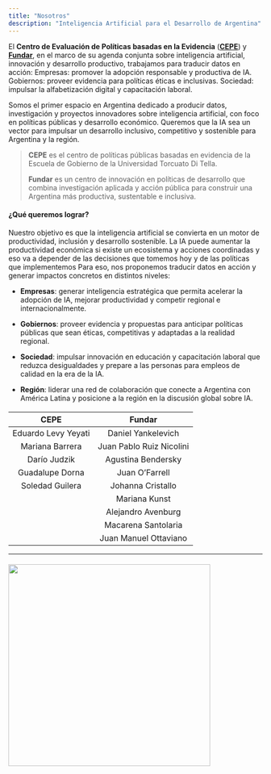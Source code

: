 ```yaml
---
title: "Nosotros"
description: "Inteligencia Artificial para el Desarrollo de Argentina"
---
```


El **Centro de Evaluación de Políticas basadas en la Evidencia** ([**CEPE**](https://www.utdt.edu/listado_contenidos.php?id_item_menu=25278)) y [**Fundar**](https://fund.ar/serie/inteligencia-artificial), en el marco de su agenda conjunta sobre inteligencia artificial, innovación y desarrollo productivo, trabajamos para traducir datos en acción: Empresas: promover la adopción responsable y productiva de IA. Gobiernos: proveer evidencia para políticas éticas e inclusivas. Sociedad: impulsar la alfabetización digital y capacitación laboral.

Somos el primer espacio en Argentina dedicado a producir datos, investigación y proyectos innovadores sobre inteligencia artificial, con foco en políticas públicas y desarrollo económico. Queremos que la IA sea un vector para impulsar un desarrollo inclusivo, competitivo y sostenible para Argentina y la región.

> **CEPE** es el centro de políticas públicas basadas en evidencia de la Escuela de Gobierno de la Universidad Torcuato Di Tella.
>
> **Fundar** es un centro de innovación en políticas de desarrollo que combina investigación aplicada y acción pública para construir una Argentina más productiva, sustentable e inclusiva.

#### **¿Qué queremos lograr?**

Nuestro objetivo es que la inteligencia artificial se convierta en un motor de productividad, inclusión y desarrollo sostenible. La IA puede aumentar la productividad económica si existe un ecosistema y acciones coordinadas y eso va a depender de las decisiones que tomemos hoy y de las políticas que implementemos Para eso, nos proponemos traducir datos en acción y generar impactos concretos en distintos niveles:

-   **Empresas**: generar inteligencia estratégica que permita acelerar la adopción de IA, mejorar productividad y competir regional e internacionalmente.

-   **Gobiernos**: proveer evidencia y propuestas para anticipar políticas públicas que sean éticas, competitivas y adaptadas a la realidad regional.

-   **Sociedad**: impulsar innovación en educación y capacitación laboral que reduzca desigualdades y prepare a las personas para empleos de calidad en la era de la IA.

-   **Región**: liderar una red de colaboración que conecte a Argentina con América Latina y posicione a la región en la discusión global sobre IA.


#### 

|      **CEPE**       |        **Fundar**        |
|:-------------------:|:------------------------:|
| Eduardo Levy Yeyati |    Daniel Yankelevich    |
|   Mariana Barrera   | Juan Pablo Ruiz Nicolini |
|    Darío Judzik     |    Agustina Bendersky    |
|   Guadalupe Dorna   |      Juan O'Farrell      |
|   Soledad Guilera   |    Johanna Cristallo     |
|                     |      Mariana Kunst       |
|                     |    Alejandro Avenburg    |
|                     |   Macarena Santolaria    |
|                     |  Juan Manuel Ottaviano   |

------------------------------------------------------------------------

#### 

![](logos_combinados.png){fig-align="center" width="400"}
